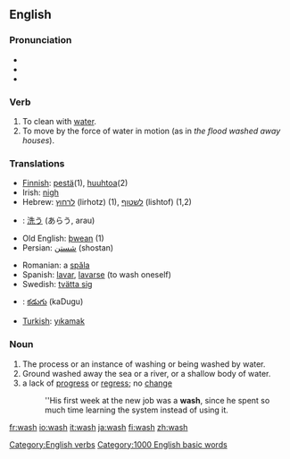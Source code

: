 ==English==
[[Category:English verbs]]
[[Category:1000 English basic words]]
===Pronunciation===
*{{IPA|/wɑʃ/ (''US'') ''or'' /wɒʃ/ (''UK'')}}
*{{SAMPA|/wAS/ (''US'') ''or'' /wQS>/ (''UK'')}}
*{{audio|en-us-wash.ogg|Audio (US)}}

=== Verb ===
# To clean with [[water]].
# To move by the force of water in motion (as in ''the flood washed away houses'').

=== Translations ===
{{top}}
*[[Finnish]]: [[pestä]](1), [[huuhtoa]](2)
*Irish: [[nigh#Irish|nigh]]
*Hebrew: [[לרחוץ]] (lirhotz) (1), [[לשטוף]] (lishtof) (1,2)
*{{ja}}: [[洗う]] (あらう, arau)
*Old English: [[þwean]] (1)
*Persian: [[شستن]]  (shostan)
{{mid}}
*Romanian: a [[spăla]]
*Spanish: [[lavar]], [[lavarse]] (to wash oneself)
*Swedish: [[tvätta sig]]
*{{te}}: [[కడుగు]] (kaDugu)
*[[Turkish]]: [[yıkamak]]
{{bottom}}

=== Noun ===

# The process or an instance of washing or being washed by water.
# Ground washed away the sea or a river, or a shallow body of water.
# a lack of [[progress]] or [[regress]]; no [[change]]
#:''His first week at the new job was a '''wash''', since he spent so much time learning the system  instead of using it. <!--is there a corresponding verb sense?-->

[[fr:wash]]
[[io:wash]]
[[it:wash]]
[[ja:wash]]
[[fi:wash]]
[[zh:wash]]